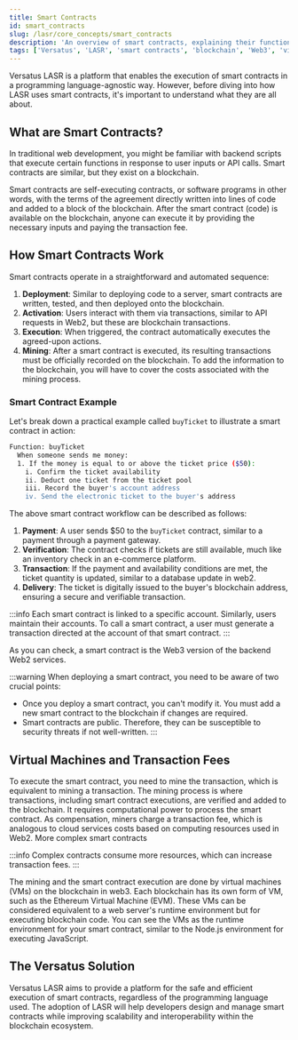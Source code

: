 ```yaml
---
title: Smart Contracts
id: smart_contracts
slug: /lasr/core_concepts/smart_contracts
description: 'An overview of smart contracts, explaining their functionality, deployment, execution, and how Versatus LASR supports them in a programming language-agnostic way.'
tags: ['Versatus', 'LASR', 'smart contracts', 'blockchain', 'Web3', 'virtual machines']
---
```


Versatus LASR is a platform that enables the execution of smart contracts in a programming language-agnostic way. However, before diving into how LASR uses smart contracts, it's important to understand what they are all about.

## What are Smart Contracts?

In traditional web development, you might be familiar with backend scripts that execute certain functions in response to user inputs or API calls. Smart contracts are similar, but they exist on a blockchain. 

Smart contracts are self-executing contracts, or software programs in other words, with the terms of the agreement directly written into lines of code and added to a block of the blockchain. After the smart contract (code) is available on the blockchain, anyone can execute it by providing the necessary inputs and paying the transaction fee.

## How Smart Contracts Work

Smart contracts operate in a straightforward and automated sequence:

1. **Deployment**: Similar to deploying code to a server, smart contracts are written, tested, and then deployed onto the blockchain.
2. **Activation**: Users interact with them via transactions, similar to API requests in Web2, but these are blockchain transactions.
3. **Execution**: When triggered, the contract automatically executes the agreed-upon actions.
4. **Mining**: After a smart contract is executed, its resulting transactions must be officially recorded on the blockchain. To add the information to the blockchain, you will have to cover the costs associated with the mining process.

### Smart Contract Example

Let's break down a practical example called `buyTicket` to illustrate a smart contract in action:

```bash
Function: buyTicket
  When someone sends me money:
  1. If the money is equal to or above the ticket price ($50):
    i. Confirm the ticket availability
    ii. Deduct one ticket from the ticket pool
    iii. Record the buyer's account address
    iv. Send the electronic ticket to the buyer's address
```

The above smart contract workflow can be described as follows:

1. **Payment**: A user sends $50 to the `buyTicket` contract, similar to a payment through a payment gateway.
2. **Verification**: The contract checks if tickets are still available, much like an inventory check in an e-commerce platform.
3. **Transaction**: If the payment and availability conditions are met, the ticket quantity is updated, similar to a database update in web2.
4. **Delivery**: The ticket is digitally issued to the buyer's blockchain address, ensuring a secure and verifiable transaction.

:::info
  Each smart contract is linked to a specific account. Similarly, users maintain their accounts. To call a smart contract, a user must generate a transaction directed at the account of that smart contract.
:::

As you can check, a smart contract is the Web3 version of the backend Web2 services. 

:::warning
  When deploying a smart contract, you need to be aware of two crucial points:
  - Once you deploy a smart contract, you can't modify it. You must add a new smart contract to the blockchain if changes are required.
  - Smart contracts are public. Therefore, they can be susceptible to security threats if not well-written.
:::

## Virtual Machines and Transaction Fees

To execute the smart contract, you need to mine the transaction, which is equivalent to mining a transaction. The mining process is where transactions, including smart contract executions, are verified and added to the blockchain. It requires computational power to process the smart contract. As compensation, miners charge a transaction fee, which is analogous to cloud services costs based on computing resources used in Web2. More complex smart contracts 

:::info
  Complex contracts consume more resources, which can increase transaction fees.
:::

The mining and the smart contract execution are done by virtual machines (VMs) on the blockchain in web3. Each blockchain has its own form of VM, such as the Ethereum Virtual Machine (EVM). These VMs can be considered equivalent to a web server's runtime environment but for executing blockchain code. You can see the VMs as the runtime environment for your smart contract, similar to the Node.js environment for executing JavaScript.

## The Versatus Solution

Versatus LASR aims to provide a platform for the safe and efficient execution of smart contracts, regardless of the programming language used. The adoption of LASR will help developers design and manage smart contracts while improving scalability and interoperability within the blockchain ecosystem.
